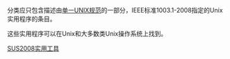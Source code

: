 分类应只包含描述由[[单一UNIX规范|单一UNIX规范]]的一部分，IEEE标准1003.1-2008指定的Unix实用程序的条目。

这些实用程序可以在Unix和大多数类Unix操作系统上找到。

[[Category:标准Unix程序|SUS2008实用工具]]